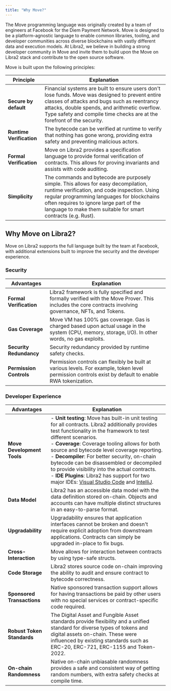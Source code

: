 ```yaml
---
title: "Why Move?"
---
```


The Move programming language was originally created by a team of engineers at
Facebook for the Diem Payment Network. Move is designed to be a platform-agnostic
language to enable common libraries, tooling, and developer communities across
diverse blockchains with vastly different data and execution models.
At Libra2, we believe in building a strong developer community in Move and invite
them to build upon the Move on Libra2 stack and contribute to the open source software.

Move is built upon the following principles:

| **Principle**            | **Explanation**                                                                                                                                                                                                                                                                               |
| ------------------------ | --------------------------------------------------------------------------------------------------------------------------------------------------------------------------------------------------------------------------------------------------------------------------------------------- |
| **Secure by default**    | Financial systems are built to ensure users don't lose funds. Move was designed to prevent entire classes of attacks and bugs such as reentrancy attacks, double spends, and arithmetic overflow. Type safety and compile time checks are at the forefront of the security.              |
| **Runtime Verification** | The bytecode can be verified at runtime to verify that nothing has gone wrong, providing extra safety and preventing malicious actors.                                                                                                                                                        |
| **Formal Verification**  | Move on Libra2 provides a specification language to provide formal verification of contracts. This allows for proving invariants and assists with code auditing.                                                                                                                               |
| **Simplicity**           | The commands and bytecode are purposely simple. This allows for easy decompilation, runtime verification, and code inspection. Using regular programming languages for blockchains often requires to ignore large part of the language to make them suitable for smart contracts (e.g. Rust). |

## Why Move on Libra2?

Move on Libra2 supports the full language built by the team at Facebook, with
additional extensions built to improve the security and the developer experience.

### Security

| **Advantages**          | **Explanation**                                                                                                                                         |
| ----------------------- | ------------------------------------------------------------------------------------------------------------------------------------------------------- |
| **Formal Verification** | Libra2 framework is fully specified and formally verified with the Move Prover. This includes the core contracts involving governance, NFTs, and Tokens. |
| **Gas Coverage**        | Move VM has 100% gas coverage. Gas is charged based upon actual usage in the system (CPU, memory, storage, I/O). In other words, no gas exploits.       |
| **Security Redundancy** | Security redundancy provided by runtime safety checks.                                                                                                  |
| **Permission Controls** | Permission controls can flexibly be built at various levels. For example, token level permission controls exist by default to enable RWA tokenization.  |

### Developer Experience

| **Advantages**             | **Explanation**                                                                                                                                                                                                                                                                                                                                                                                                                                                                                                                                                                                                                                                             |
| -------------------------- | --------------------------------------------------------------------------------------------------------------------------------------------------------------------------------------------------------------------------------------------------------------------------------------------------------------------------------------------------------------------------------------------------------------------------------------------------------------------------------------------------------------------------------------------------------------------------------------------------------------------------------------------------------------------------- |
| **Move Development Tools** | - **Unit testing**: Move has built-in unit testing for all contracts. Libra2 additionally provides test functionality in the framework to test different scenarios. <br /> - **Coverage**: Coverage tooling allows for both source and bytecode level coverage reporting. <br /> - **Decompiler**: For better security, on-chain bytecode can be disassembled or decompiled to provide visibility into the actual contracts. <br /> - **IDE Plugins**: Libra2 has support for two major IDEs: [Visual Studio Code](https://marketplace.visualstudio.com/items?itemName=MoveBit.libra2-move-analyzer) and [IntelliJ](https://plugins.jetbrains.com/plugin/14721-move-on-libra2). |
| **Data Model**             | Libra2 has an accessible data model with the data definition stored on-chain. Objects and accounts can have multiple distinct structures in an easy-to-parse format.                                                                                                                                                                                                                                                                                                                                                                                                                                                                                                         |
| **Upgradability**          | Upgradability ensures that application interfaces cannot be broken and doesn't require explicit adoption from downstream applications. Contracts can simply be upgraded in-place to fix bugs.                                                                                                                                                                                                                                                                                                                                                                                                                                                                          |
| **Cross-Interaction**      | Move allows for interaction between contracts by using type-safe structs.                                                                                                                                                                                                                                                                                                                                                                                                                                                                                                                                                                                                   |
| **Code Storage**           | Libra2 stores source code on-chain improving the ability to audit and ensure contract to bytecode correctness.                                                                                                                                                                                                                                                                                                                                                                                                                                                                                                                                                               |
| **Sponsored Transactions** | Native sponsored transaction support allows for having transactions be paid by other users with no special services or contract-specific code required.                                                                                                                                                                                                                                                                                                                                                                                                                                                                                                                     |
| **Robust Token Standards** | The Digital Asset and Fungible Asset standards provide flexibility and a unified standard for diverse types of tokens and digital assets on-chain. These were influenced by existing standards such as ERC-20, ERC-721, ERC-1155 and Token-2022.                                                                                                                                                                                                                                                                                                                                                                                                                            |
| **On-chain Randomness**    | Native on-chain unbiasable randomness provides a safe and consistent way of getting random numbers, with extra safety checks at compile time.                                                                                                                                                                                                                                                                                                                                                                                                                                                                                                                               |
